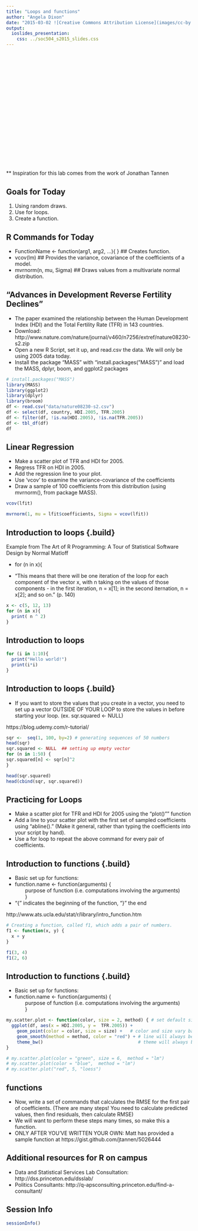 ```yaml
---
title: "Loops and functions"
author: "Angela Dixon"
date: "2015-03-02 ![Creative Commons Attribution License](images/cc-by.png)"
output: 
  ioslides_presentation:
    css: ../soc504_s2015_slides.css
---
```


## {.smaller}


<br><br> <br> <br> <br><br> <br> <br> <br><br> <br> <br> 
<br> <br><br> <br> <br>    

** Inspiration for this lab comes from the work of Jonathan Tannen 

##  Goals for Today

1. Using random draws.
2. Use for loops.
3. Create a function.

## R Commands for Today

- FunctionName <- function(arg1, arg2, ...){ } ## Creates function.
- vcov(lm) ## Provides the variance, covariance of the coefficients of a model.
- mvrnorm(n, mu, Sigma) ## Draws values from a multivariate normal distribution.

## "Advances in Development Reverse Fertility Declines" {.smaller}

- The paper examined the relationship between the Human Development Index (HDI) and the Total Fertility Rate (TFR) in 143 countries.    
- Download: http://www.nature.com/nature/journal/v460/n7256/extref/nature08230-s2.zip    
- Open a new R Script, set it up, and read.csv the data. We will only be using 2005 data today.   
- Install the package "MASS" with "install.packages("MASS")" and load the MASS, dplyr, boom, and ggplot2 packages

```r
# install.packages("MASS") 
library(MASS)
library(ggplot2)
library(dplyr)
library(broom)
df <- read.csv("data/nature08230-s2.csv")
df <- select(df, country, HDI.2005, TFR.2005)
df <- filter(df, !is.na(HDI.2005), !is.na(TFR.2005))
df <- tbl_df(df)
df
```


## Linear Regression

- Make a scatter plot of TFR and HDI for 2005.
- Regress TFR on HDI in 2005.
- Add the regression line to your plot.   
- Use 'vcov' to examine the variance-covariance of the
coefficients 
- Draw a sample of 100 coefficients from this distribution (using
mvrnorm(), from package MASS).

```r
vcov(lfit)

mvrnorm(1, mu = lfit$coefficients, Sigma = vcov(lfit))


```




## Introduction to loops {.build} {.smaller}

Example from The Art of R Programming: A Tour of Statistical Software Design by Normal Matloff  
  
- for (n in x){  
  
- "This means that there will be one iteration of the loop for each component of the vector x, with n taking on the values of those components - in the first iteration, n = x[1]; in the second iternation, n = x[2]; and so on." (p. 140)


```r
x <- c(5, 12, 13)
for (n in x){
  print( n ^ 2)
}

```

## Introduction to loops 

```r
for (i in 1:10){
  print("Hello world!")
  print(i*i)
}

```


## Introduction to loops {.build} {.smaller}

- If you want to store the values that you create in a vector, you need to set up a vector OUTSIDE OF YOUR LOOP to store the values in before starting your loop. (ex. sqr.squared <- NULL)    

https://blog.udemy.com/r-tutorial/

```r
sqr <-  seq(1, 100, by=2) # generating sequences of 50 numbers
head(sqr)
sqr.squared <- NULL  ## setting up empty vector
for (n in 1:50) {
sqr.squared[n] <- sqr[n]^2
}

head(sqr.squared)
head(cbind(sqr, sqr.squared))
```


## Practicing for Loops
- Make a scatter plot for TFR and HDI for 2005 using the "plot()"" function 
- Add a line to your scatter plot with the first set of sampled coefficients using "abline()."
(Make it general, rather than typing the coefficients into your script by hand).
- Use a for loop to repeat the above command for every pair of coefficients.

## Introduction to functions {.build} {.smaller}

- Basic set up for functions:
- function.name <- function(arguments) {  
&nbsp;&nbsp;&nbsp;&nbsp;&nbsp;&nbsp; purpose of function (i.e. computations involving the arguments)  
&nbsp;&nbsp;&nbsp;&nbsp;&nbsp;&nbsp; }  
- "{" indicates the beginning of the function, "}" the end


http://www.ats.ucla.edu/stat/r/library/intro_function.htm  

```r

# Creating a function, called f1, which adds a pair of numbers.
f1 <- function(x, y) {
  x + y
}

f1(3, 4)
f1(2, 6)
```


## Introduction to functions {.build} {.smaller}

- Basic set up for functions:
- function.name <- function(arguments) {  
&nbsp;&nbsp;&nbsp;&nbsp;&nbsp;&nbsp; purpose of function (i.e. computations involving the arguments)  
&nbsp;&nbsp;&nbsp;&nbsp;&nbsp;&nbsp; }  

```r

my.scatter.plot <- function(color, size = 2, method) { # set default size to 2
  ggplot(df, aes(x = HDI.2005, y =  TFR.2005)) + 
    geom_point(color = color, size = size) +   # color and size vary based on inputs
    geom_smooth(method = method, color = "red") + # line will always be red
    theme_bw()                                    # theme will always be bw
}

# my.scatter.plot(color = "green", size = 6,  method = "lm")
# my.scatter.plot(color = "blue",  method = "lm")
# my.scatter.plot("red", 5, "loess")

```

## functions

- Now, write a set of commands that calculates the RMSE for
the first pair of coefficients.
(There are many steps! You need to calculate predicted
values, then find residuals, then calculate RMSE)
- We will want to perform these steps many times, so make this
a function.
- ONLY AFTER YOU'VE WRITTEN YOUR OWN:
Matt has provided a sample function at
https://gist.github.com/jtannen/5026444


## Additional resources for R on campus

- Data and Statistical Services Lab Consultation: http://dss.princeton.edu/dsslab/ 
- Politics Consultants: http://q-apsconsulting.princeton.edu/find-a-consultant/


## Session Info
```r
sessionInfo()
```